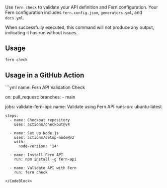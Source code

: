 Use `fern check` to validate your API definition and Fern configuration. Your Fern configuration includes `fern.config.json`, `generators.yml`, and `docs.yml`.

When successfully executed, this command will not produce any output, indicating it has run without issues.

## Usage

```bash
fern check
```

## Usage in a GitHub Action

<CodeBlock title = ".github/workflows/fern-check.yml">
```yml 
name: Fern API Validation Check

on:
pull_request:
branches: - main

jobs:
validate-fern-api:
name: Validate using Fern API
runs-on: ubuntu-latest

    steps:
      - name: Checkout repository
        uses: actions/checkout@v4

      - name: Set up Node.js
        uses: actions/setup-node@v2
        with:
          node-version: '14'

      - name: Install Fern API
        run: npm install -g fern-api

      - name: Validate API with Fern
        run: fern check

```
</CodeBlock>
```
